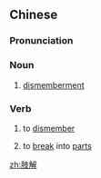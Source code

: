 ==Chinese==
{{zh-forms|alt=支解,枝解}}

===Pronunciation===
{{zh-pron
|m=zhījiě
|c=zi1 gaai2
|mn=qz,xm,zz:chi-kái/qz,xm,zz:ki-kái
|cat=v
}}

===Noun===
{{zh-noun}}

# [[dismemberment]]

===Verb===
{{zh-verb}}

# to [[dismember]]
# {{lb|zh|figurative}} to [[break]] into [[part]]s

[[zh:肢解]]